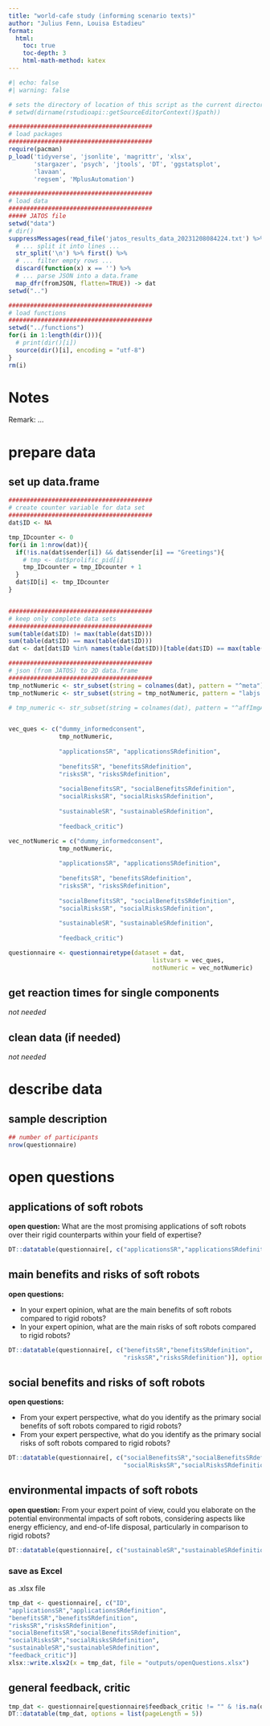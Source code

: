 ---
title: "world-cafe study (informing scenario texts)"
author: "Julius Fenn, Louisa Estadieu"
format:
  html:
    toc: true
    toc-depth: 3
    html-math-method: katex
---

```{r}
#| echo: false
#| warning: false

# sets the directory of location of this script as the current directory
# setwd(dirname(rstudioapi::getSourceEditorContext()$path))

########################################
# load packages
########################################
require(pacman)
p_load('tidyverse', 'jsonlite', 'magrittr', 'xlsx',
       'stargazer', 'psych', 'jtools', 'DT', 'ggstatsplot', 
       'lavaan', 
       'regsem', 'MplusAutomation')

########################################
# load data
########################################
##### JATOS file
setwd("data")
# dir()
suppressMessages(read_file('jatos_results_data_20231208084224.txt') %>%
  # ... split it into lines ...
  str_split('\n') %>% first() %>%
  # ... filter empty rows ...
  discard(function(x) x == '') %>%
  # ... parse JSON into a data.frame
  map_dfr(fromJSON, flatten=TRUE)) -> dat
setwd("..")

########################################
# load functions
########################################
setwd("../functions")
for(i in 1:length(dir())){
  # print(dir()[i])
  source(dir()[i], encoding = "utf-8")
}
rm(i)
```

# Notes

Remark: ...

# prepare data

## set up data.frame

```{r}
########################################
# create counter variable for data set
########################################
dat$ID <- NA

tmp_IDcounter <- 0
for(i in 1:nrow(dat)){
  if(!is.na(dat$sender[i]) && dat$sender[i] == "Greetings"){
    # tmp <- dat$prolific_pid[i]
    tmp_IDcounter = tmp_IDcounter + 1
  }
  dat$ID[i] <- tmp_IDcounter
}


########################################
# keep only complete data sets
########################################
sum(table(dat$ID) != max(table(dat$ID)))
sum(table(dat$ID) == max(table(dat$ID)))
dat <- dat[dat$ID %in% names(table(dat$ID))[table(dat$ID) == max(table(dat$ID))],]

########################################
# json (from JATOS) to 2D data.frame
########################################
tmp_notNumeric <- str_subset(string = colnames(dat), pattern = "^meta")
tmp_notNumeric <- str_subset(string = tmp_notNumeric, pattern = "labjs|location", negate = TRUE)

# tmp_numeric <- str_subset(string = colnames(dat), pattern = "^affImgAffect|^CRKQ|^CCSQ|^CMQ|^GCB")


vec_ques <- c("dummy_informedconsent",
              tmp_notNumeric,
              
              "applicationsSR", "applicationsSRdefinition",
              
              "benefitsSR", "benefitsSRdefinition",
              "risksSR", "risksSRdefinition",
              
              "socialBenefitsSR", "socialBenefitsSRdefinition", 
              "socialRisksSR", "socialRisksSRdefinition",
              
              "sustainableSR", "sustainableSRdefinition",
              
              "feedback_critic")

vec_notNumeric = c("dummy_informedconsent",
              tmp_notNumeric,
              
              "applicationsSR", "applicationsSRdefinition",
              
              "benefitsSR", "benefitsSRdefinition",
              "risksSR", "risksSRdefinition",
              
              "socialBenefitsSR", "socialBenefitsSRdefinition", 
              "socialRisksSR", "socialRisksSRdefinition",
              
              "sustainableSR", "sustainableSRdefinition",
              
              "feedback_critic")

questionnaire <- questionnairetype(dataset = dat, 
                                        listvars = vec_ques, 
                                        notNumeric = vec_notNumeric)
```


## get reaction times for single components

*not needed*

## clean data (if needed)

*not needed*

# describe data 

## sample description

```{r}
## number of participants
nrow(questionnaire)
```

# open questions

## applications of soft robots

**open question:**  What are the most promising applications of soft robots over their rigid counterparts within your field of expertise?

```{r}
DT::datatable(questionnaire[, c("applicationsSR","applicationsSRdefinition")], options = list(pageLength = 5)) 
```

## main benefits and risks of soft robots

**open questions:** 

* In your expert opinion, what are the main benefits of soft robots compared to rigid robots?
* In your expert opinion, what are the main risks of soft robots compared to rigid robots?

```{r}
DT::datatable(questionnaire[, c("benefitsSR","benefitsSRdefinition",
                                "risksSR","risksSRdefinition")], options = list(pageLength = 5)) 
```

## social benefits and risks of soft robots

**open questions:** 

*  From your expert perspective, what do you identify as the primary social benefits of soft robots compared to rigid robots? 
*  From your expert perspective, what do you identify as the primary social risks of soft robots compared to rigid robots?

```{r}
DT::datatable(questionnaire[, c("socialBenefitsSR","socialBenefitsSRdefinition",
                                "socialRisksSR","socialRisksSRdefinition")], options = list(pageLength = 5)) 
```


## environmental impacts of soft robots

**open question:**  From your expert point of view, could you elaborate on the potential environmental impacts of soft robots, considering aspects like energy efficiency, and end-of-life disposal, particularly in comparison to rigid robots?

```{r}
DT::datatable(questionnaire[, c("sustainableSR","sustainableSRdefinition")], options = list(pageLength = 5)) 
```


### save as Excel

as .xlsx file

```{r}
tmp_dat <- questionnaire[, c("ID",
"applicationsSR","applicationsSRdefinition",
"benefitsSR","benefitsSRdefinition",
"risksSR","risksSRdefinition",
"socialBenefitsSR","socialBenefitsSRdefinition",
"socialRisksSR","socialRisksSRdefinition",
"sustainableSR","sustainableSRdefinition",
"feedback_critic")]
xlsx::write.xlsx2(x = tmp_dat, file = "outputs/openQuestions.xlsx")
```


## general feedback, critic

```{r}
tmp_dat <- questionnaire[questionnaire$feedback_critic != "" & !is.na(questionnaire$feedback_critic), c("ID","feedback_critic")]
DT::datatable(tmp_dat, options = list(pageLength = 5)) 
```
